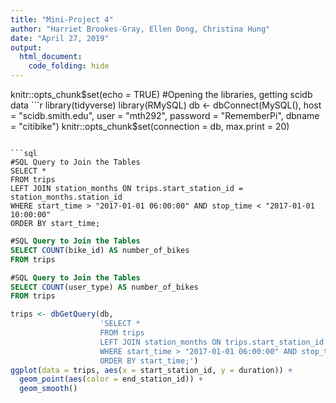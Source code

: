 ```yaml
---
title: "Mini-Project 4"
author: "Harriet Brookes-Gray, Ellen Dong, Christina Hung"
date: "April 27, 2019"
output: 
  html_document:
    code_folding: hide
---
```

knitr::opts_chunk$set(echo = TRUE)
#Opening the libraries, getting scidb data
```r
library(tidyverse)
library(RMySQL)
db <- dbConnect(MySQL(), 
                host = "scidb.smith.edu", 
                user = "mth292", 
                password = "RememberPi", 
                dbname = "citibike")
knitr::opts_chunk$set(connection = db, max.print = 20)
```

```sql
#SQL Query to Join the Tables
SELECT *
FROM trips 
LEFT JOIN station_months ON trips.start_station_id = station_months.station_id
WHERE start_time > "2017-01-01 06:00:00" AND stop_time < "2017-01-01 10:00:00"
ORDER BY start_time;
```

```sql
#SQL Query to Join the Tables
SELECT COUNT(bike_id) AS number_of_bikes
FROM trips 
```

```sql
#SQL Query to Join the Tables
SELECT COUNT(user_type) AS number_of_bikes
FROM trips 
```

```r
trips <- dbGetQuery(db, 
                    'SELECT *
                    FROM trips 
                    LEFT JOIN station_months ON trips.start_station_id = station_months.station_id
                    WHERE start_time > "2017-01-01 06:00:00" AND stop_time < "2017-01-01 10:00:00"
                    ORDER BY start_time;')
ggplot(data = trips, aes(x = start_station_id, y = duration)) + 
  geom_point(aes(color = end_station_id)) + 
  geom_smooth()
```

